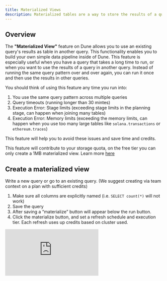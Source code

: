 ```yaml
---
title: Materialized Views
description: Materialized tables are a way to store the results of a query in a table that can be queried like any other table. This is useful when you have a query that takes a long time to run, or when you want to use the results of a query in another query.
---
```


## Overview

The **"Materialized View"** feature on Dune allows you to use an existing query's results as table in another query. This functionality enables you to build your own simple data pipeline inside of Dune. This feature is especially useful when you have a query that takes a long time to run, or when you want to use the results of a query in another query. Instead of running the same query pattern over and over again, you can run it once and then use the results in other queries.

You should think of using this feature any time you run into:

1. You use the same query pattern across multiple queries
2. Query timeouts (running longer than 30 mintes)
3. Execution Error: Stage limits (exceeding stage limits in the planning stage, can happen when joining many tables)
4. Execution Error: Memory limits (exceeding the memory limits, can happen when you use too many large tables like `solana.transactions` or `ethereum.traces`)

This feature will help you to avoid these issues and save time and credits.

<Note>This feature will contribute to your storage quota, on the free tier you can only create a 1MB materialized view. Learn more [here](https://dune.com/pricing)</Note>

## Create a materialized view

Write a new query or go to an existing query. (We suggest creating via team context on a plan with sufficient credits)

1. Make sure all columns are explicitly named (i.e. `SELECT count(*)` will not work)
2. Save the query
3. After saving a “materialize” button will appear below the run button.
4. Click the materialize button, and set a refresh schedule and execution tier. Each refresh uses up credits based on cluster used.

<div
  style={{
    position: "relative",
    paddingBottom: "calc(50% + 2px)",
    height: 0,
  }}
>
  <iframe
    src="https://demo.arcade.software/9vt3Sa85gHqJKkWkpTGU?embed"
    frameBorder={0}
    loading="lazy"
    webkitallowfullscreen=""
    mozallowfullscreen=""
    allowFullScreen=""
    style={{
      position: "absolute",
      top: 0,
      left: 0,
      width: "100%",
      height: "100%",
      colorScheme: "light",
    }}
    title="materialized view creation"
  />
</div>

You can find the example query [here](https://dune.com/queries/3468697), and it can be queried with just:

```sql
SELECT
*
FROM dune.dune.result_staking_rate_daily_mat
```

## Query a materialized view

Wait for a materialized view to finish creation first. It should be roughly similar to the time the query normally takes to execute - maybe a bit longer due to time it takes to write the new table.

Query the materialized view via `dune.<username>.result_<given_name>`.

If your username starts with a number, you'll need to wrap the \<username> in quotes i.e. `dune."21co".result_stablecoin_total_supply_on_ethereum`

When you query a materialized view in another query, it does not rerun the materialized view (unlike [query views](../query-engine/query-a-query.mdx)).

**You can find your matviews either [in the data explorer](https://dune.com/queries?category=materialized_views), or in your library. The table name can always be found on the query if you click into the query and then open the matview settings.**

## Things to keep in mind

- A query result has a 200MB limit in the editor but a materialized view doesn't have storage limits. Even though the results will look truncated in the editor.
- This materialized view refresh schedule is DIFFERENT from the query scheduler. Results from running the query or the normal query scheduler will NOT update the materialized view.
- Plans have total monthly storage limits (for premium plans, it's 50GB, plus it's 15GB, free is 1MB).
- You can delete your materialized in the same dialouge where you created it.
- If your team or account name starts with a number, you'll need to wrap the `name` in quotes i.e. `dune."21co".result_stablecoin_total_supply_on_ethereum`
- There currently is no way to nicely ensure sequential execution of materialized views. If you have a materialized view that depends on another materialized view, you'll need to ensure that the upstream materialized view is updated first. This can be done by setting the refresh schedule to be more frequent than the downstream materialized view.


